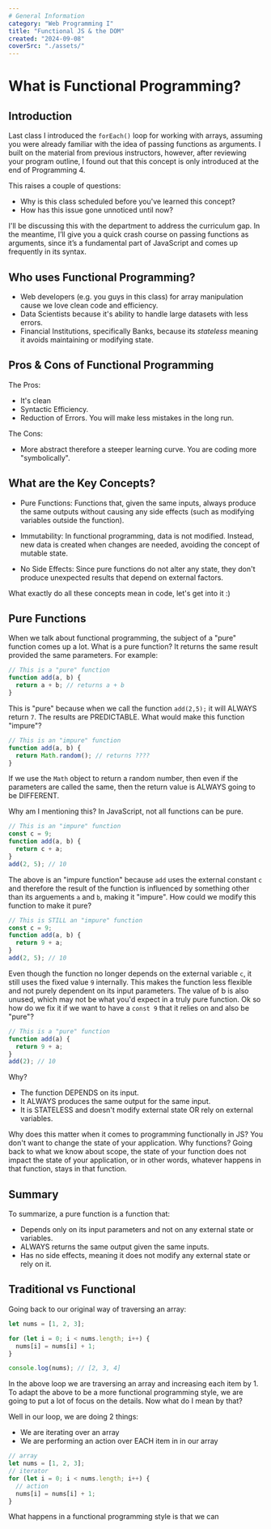 ```yaml
---
# General Information
category: "Web Programming I"
title: "Functional JS & the DOM"
created: "2024-09-08"
coverSrc: "./assets/"
---
```


# What is Functional Programming?

## Introduction

Last class I introduced the `forEach()` loop for working with arrays, assuming you were already familiar with the idea of passing functions as arguments. I built on the material from previous instructors, however, after reviewing your program outline, I found out that this concept is only introduced at the end of Programming 4.

This raises a couple of questions:

- Why is this class scheduled before you've learned this concept?
- How has this issue gone unnoticed until now?

I'll be discussing this with the department to address the curriculum gap. In the meantime, I’ll give you a quick crash course on passing functions as arguments, since it’s a fundamental part of JavaScript and comes up frequently in its syntax.

## Who uses Functional Programming?

- Web developers (e.g. you guys in this class) for array manipulation cause we love clean code and efficiency.
- Data Scientists because it's ability to handle large datasets with less errors.
- Financial Institutions, specifically Banks, because its _stateless_ meaning it avoids maintaining or modifying state.

## Pros & Cons of Functional Programming

The Pros:

- It's clean
- Syntactic Efficiency.
- Reduction of Errors. You will make less mistakes in the long run.

The Cons:

- More abstract therefore a steeper learning curve. You are coding more "symbolically".

## What are the Key Concepts?

- Pure Functions: Functions that, given the same inputs, always produce the same outputs without causing any side effects (such as modifying variables outside the function).

- Immutability: In functional programming, data is not modified. Instead, new data is created when changes are needed, avoiding the concept of mutable state.

- No Side Effects: Since pure functions do not alter any state, they don't produce unexpected results that depend on external factors.

What exactly do all these concepts mean in code, let's get into it :)

## Pure Functions

When we talk about functional programming, the subject of a "pure" function comes up a lot. What is a pure function? It returns the same result provided the same parameters. For example:

```js
// This is a "pure" function
function add(a, b) {
  return a + b; // returns a + b
}
```

This is "pure" because when we call the function `add(2,5);` it will ALWAYS return `7`. The results are PREDICTABLE. What would make this function "impure"?

```js
// This is an "impure" function
function add(a, b) {
  return Math.random(); // returns ????
}
```

If we use the `Math` object to return a random number, then even if the parameters are called the same, then the return value is ALWAYS going to be DIFFERENT.

Why am I mentioning this? In JavaScript, not all functions can be pure.

```js
// This is an "impure" function
const c = 9;
function add(a, b) {
  return c + a;
}
add(2, 5); // 10
```

The above is an "impure function" because `add` uses the external constant `c` and therefore the result of the function is influenced by something other than its arguements `a` and `b`, making it "impure". How could we modify this function to make it pure?

```js
// This is STILL an "impure" function
const c = 9;
function add(a, b) {
  return 9 + a;
}
add(2, 5); // 10
```

Even though the function no longer depends on the external variable `c`, it still uses the fixed value `9` internally. This makes the function less flexible and not purely dependent on its input parameters. The value of b is also unused, which may not be what you'd expect in a truly pure function. Ok so how do we fix it if we want to have a `const 9` that it relies on and also be "pure"?

```js
// This is a "pure" function
function add(a) {
  return 9 + a;
}
add(2); // 10
```

Why?

- The function DEPENDS on its input.
- It ALWAYS produces the same output for the same input.
- It is STATELESS and doesn't modify external state OR rely on external variables.

Why does this matter when it comes to programming functionally in JS? You don't want to change the state of your application. Why functions? Going back to what we know about scope, the state of your function does not impact the state of your application, or in other words, whatever happens in that function, stays in that function.

## Summary

To summarize, a pure function is a function that:

- Depends only on its input parameters and not on any external state or variables.
- ALWAYS returns the same output given the same inputs.
- Has no side effects, meaning it does not modify any external state or rely on it.

## Traditional vs Functional

Going back to our original way of traversing an array:

```js
let nums = [1, 2, 3];

for (let i = 0; i < nums.length; i++) {
  nums[i] = nums[i] + 1;
}

console.log(nums); // [2, 3, 4]
```

In the above loop we are traversing an array and increasing each item by 1. To adapt the above to be a more functional programming style, we are going to put a lot of focus on the details. Now what do I mean by that?

Well in our loop, we are doing 2 things:

- We are iterating over an array
- We are performing an action over EACH item in in our array

```js
// array
let nums = [1, 2, 3];
// iterator
for (let i = 0; i < nums.length; i++) {
  // action
  nums[i] = nums[i] + 1;
}
```

What happens in a functional programming style is that we can

